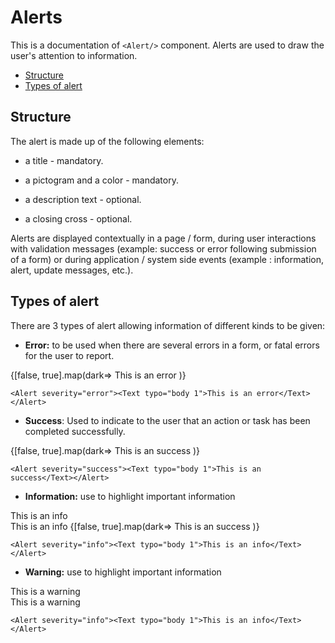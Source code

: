 

<!--- Alerts.stories.mdx --->



<Meta title="Documentation/Components/Alerts" component={Alert} />

# Alerts

This is a documentation of `<Alert/>` component.
Alerts are used to draw the user's attention to information.

- [Structure](#structure)
- [Types of alert](#types-of-alert)

## Structure

The alert is made up of the following elements:

- a title - mandatory.

- a pictogram and a color - mandatory.

- a description text - optional.

- a closing cross - optional.

Alerts are displayed contextually in a page / form, during user interactions with validation messages 
(example: success or error following submission of a form) or during application / system side events 
(example : information, alert, update messages, etc.).

## Types of alert

There are 3 types of alert allowing information of different kinds to be given:

- **Error:** to be used when there are several errors in a form, or fatal errors for the user to report.

<Canvas>
	<Story name="error">
		{[false, true].map(dark=>
			<Fragment key={dark}>
				<StoryProvider dark={dark}>
						<Alert severity="error"><Text typo="body 1">This is an error</Text></Alert>
				</StoryProvider>
			</Fragment>
		)}
	</Story>
</Canvas>

```tsx
<Alert severity="error"><Text typo="body 1">This is an error</Text></Alert>
```

- **Success**: Used to indicate to the user that an action or task has been completed successfully.

<Canvas>
	<Story name="success">
		{[false, true].map(dark=>
			<Fragment key={dark}>
				<StoryProvider dark={dark}>
						<Alert severity="success"><Text typo="body 1">This is an success</Text></Alert>
				</StoryProvider>
			</Fragment>
		)}
	</Story>
</Canvas>

```tsx
<Alert severity="success"><Text typo="body 1">This is an success</Text></Alert>
```

- **Information:** use to highlight important information

<Canvas>
	<Story name="info">
		<StoryProvider dark={false}>
			<Alert severity="info"><Text typo="body 1">This is an info</Text></Alert>
		</StoryProvider>
		<div className={css({ "margin": 20})} />
		<StoryProvider dark={true}>
			<Alert severity="info"><Text typo="body 1">This is an info</Text></Alert>
		</StoryProvider>
	</Story>
</Canvas>

<Canvas>
	<Story name="success">
		{[false, true].map(dark=>
			<Fragment key={dark}>
				<StoryProvider dark={dark}>
						<Alert severity="success"><Text typo="body 1">This is an success</Text></Alert>
				</StoryProvider>
			</Fragment>
		)}
	</Story>
</Canvas>

```tsx
<Alert severity="info"><Text typo="body 1">This is an info</Text></Alert>
```

- **Warning:** use to highlight important information

<Canvas>
	<Story name="warning">
		<StoryProvider dark={false}>
			<Alert severity="warning"><Text typo="body 1">This is a warning</Text></Alert>
		</StoryProvider>
		<div className={css({ "margin": 20})} />
		<StoryProvider dark={true}>
			<Alert severity="warning"><Text typo="body 1">This is a warning</Text></Alert>
		</StoryProvider>
	</Story>
</Canvas>

```tsx
<Alert severity="info"><Text typo="body 1">This is an info</Text></Alert>
```

